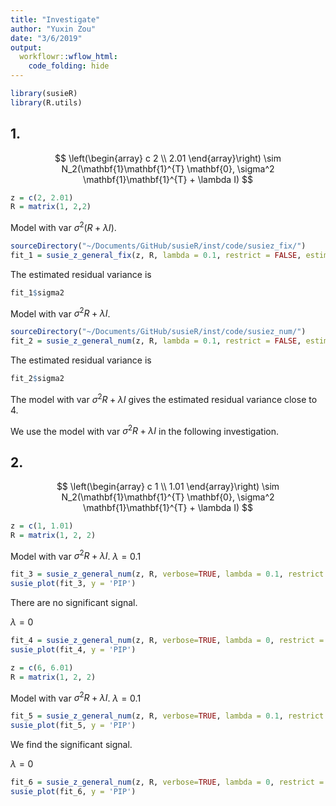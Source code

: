 ```yaml
---
title: "Investigate"
author: "Yuxin Zou"
date: "3/6/2019"
output: 
  workflowr::wflow_html:
    code_folding: hide
---
```


```r
library(susieR)
library(R.utils)
```

## 1. 
$$
\left(\begin{array} c 2 \\ 2.01 \end{array}\right) \sim N_2(\mathbf{1}\mathbf{1}^{T} \mathbf{0}, \sigma^2 \mathbf{1}\mathbf{1}^{T} + \lambda I)
$$

```r
z = c(2, 2.01)
R = matrix(1, 2,2)
```

Model with var $\sigma^2(R + \lambda I)$.
```r
sourceDirectory("~/Documents/GitHub/susieR/inst/code/susiez_fix/")
fit_1 = susie_z_general_fix(z, R, lambda = 0.1, restrict = FALSE, estimate_prior_method = 'optim')
```
The estimated residual variance is
```r
fit_1$sigma2
```

Model with var $\sigma^2R + \lambda I$.
```r
sourceDirectory("~/Documents/GitHub/susieR/inst/code/susiez_num/")
fit_2 = susie_z_general_num(z, R, lambda = 0.1, restrict = FALSE, estimate_prior_method = 'EM')
```
The estimated residual variance is
```r
fit_2$sigma2
```

The model with var $\sigma^2R + \lambda I$ gives the estimated residual variance close to 4.

We use the model with var $\sigma^2R + \lambda I$ in the following investigation.

## 2. 
$$
\left(\begin{array} c 1 \\ 1.01 \end{array}\right) \sim N_2(\mathbf{1}\mathbf{1}^{T} \mathbf{0}, \sigma^2 \mathbf{1}\mathbf{1}^{T} + \lambda I)
$$

```r
z = c(1, 1.01)
R = matrix(1, 2, 2)
```

Model with var $\sigma^2R + \lambda I$. $\lambda=0.1$
```r
fit_3 = susie_z_general_num(z, R, verbose=TRUE, lambda = 0.1, restrict = TRUE, estimate_prior_method = 'EM')
susie_plot(fit_3, y = 'PIP')
```

There are no significant signal.

$\lambda=0$
```r
fit_4 = susie_z_general_num(z, R, verbose=TRUE, lambda = 0, restrict = TRUE, estimate_prior_method = 'EM')
susie_plot(fit_4, y = 'PIP')
```

```r
z = c(6, 6.01)
R = matrix(1, 2, 2)
```

Model with var $\sigma^2R + \lambda I$. $\lambda=0.1$
```r
fit_5 = susie_z_general_num(z, R, verbose=TRUE, lambda = 0.1, restrict = TRUE, estimate_prior_method = 'EM')
susie_plot(fit_5, y = 'PIP')
```

We find the significant signal.

$\lambda=0$
```r
fit_6 = susie_z_general_num(z, R, verbose=TRUE, lambda = 0, restrict = TRUE, estimate_prior_method = 'EM')
susie_plot(fit_6, y = 'PIP')
```

